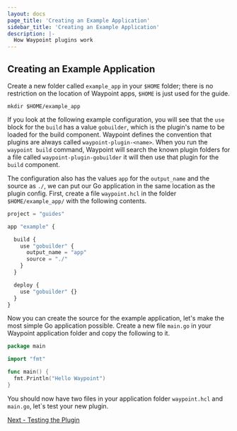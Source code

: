 ```yaml
---
layout: docs
page_title: 'Creating an Example Application'
sidebar_title: 'Creating an Example Application'
description: |-
  How Waypoint plugins work
---
```


## Creating an Example Application

Create a new folder called `example_app` in your `$HOME` folder; there is no restriction on the location of Waypoint apps,
`$HOME` is just used for the guide.

```shell
mkdir $HOME/example_app
```

If you look at the following example configuration, you will see that the `use` block for the `build` has a value
`gobuilder`, which is the plugin's name to be loaded for the build component. Waypoint defines the convention that
plugins are always called `waypoint-plugin-<name>`. When you run the `waypoint build` command, Waypoint will search the
known plugin folders for a file called `waypoint-plugin-gobuilder` it will then use that plugin for the `build`
component.

The configuration also has the values `app` for the `output_name` and the source as `./`, we can put our Go application
in the same location as the plugin config. First, create a file `waypoint.hcl` in the folder `$HOME/example_app/` with
the following contents.

```javascript
project = "guides"

app "example" {

  build {
    use "gobuilder" {
      output_name = "app"
      source = "./"
    }
  }

  deploy {
    use "gobuilder" {}
  }
}
```

Now you can create the source for the example application, let's make the most simple Go application possible. Create a
new file `main.go` in your Waypoint application folder and copy the following to it.

```go
package main

import "fmt"

func main() {
  fmt.Println("Hello Waypoint")
}
```

You should now have two files in your application folder `waypoint.hcl` and `main.go`, let`s test your new plugin.

[Next - Testing the Plugin](/docs/extending-waypoint/creating-plugins/testing)
